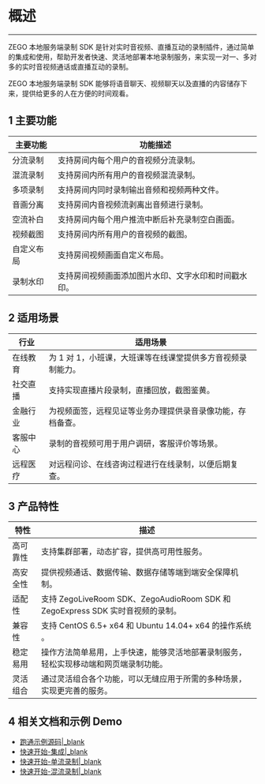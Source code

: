# 概述
- - - 
ZEGO 本地服务端录制 SDK 是针对实时音视频、直播互动的录制插件，通过简单的集成和使用，帮助开发者快速、灵活地部署本地录制服务，来实现一对一、多对多的实时音视频通话或直播互动的录制。

ZEGO 本地服务端录制 SDK 能够将语音聊天、视频聊天以及直播的内容储存下来，提供给更多的人在方便的时间观看。

## 1 主要功能

| 主要功能 | 功能描述 | 
|--------|---------|
| 分流录制 | 支持房间内每个用户的音视频分流录制。 | 
| 混流录制 | 支持房间内所有用户的音视频混流录制。 |
| 多项录制 | 支持房间内同时录制输出音频和视频两种文件。 |
| 音画分离 | 支持房间内音视频流剥离出音频进行录制。 |
| 空流补白 | 支持房间内每个用户推流中断后补充录制空白画面。 |
| 视频截图 | 支持房间内所有用户的音视频的截图。 |
| 自定义布局 | 支持房间视频画面自定义布局。 |
| 录制水印 | 支持房间视频画面添加图片水印、文字水印和时间戳水印。 |

## 2 适用场景

| 行业 | 适用场景 | 
|------|--------|
| 在线教育 | 为 1 对 1，小班课，大班课等在线课堂提供多方音视频录制能力。 |
| 社交直播 | 支持实现直播片段录制，直播回放，截图鉴黄。 |
| 金融行业 | 为视频面签，远程见证等业务办理提供录音录像功能，存档备查。 |
| 客服中心 | 录制的音视频可用于用户调研，客服评价等场景。 |
| 远程医疗 | 对远程问诊、在线咨询过程进行在线录制，以便后期复查。 |

## 3 产品特性

| 特性 | 描述 |
|------|-----|
| 高可靠性 | 支持集群部署，动态扩容，提供高可用性服务。 |
| 高安全性 | 提供视频通话、数据传输、数据存储等端到端安全保障机制。 |
| 适配性 | 支持 ZegoLiveRoom SDK、ZegoAudioRoom SDK 和 ZegoExpress SDK 实时音视频的录制。 |
| 兼容性 | 支持 CentOS 6.5+ x64 和 Ubuntu 14.04+ x64 的操作系统 。|
| 稳定易用 | 操作方法简单易用，上手快速，能够灵活地部署录制服务，轻松实现移动端和网页端录制功能。 |
| 灵活组合 | 通过灵活组合各个功能，可以无缝应用于所需的多种场景，实现更完善的服务。 |

## 4 相关文档和示例 Demo

- [跑通示例源码\|_blank](!DownloadDemo/DownloadDemo)
- [快速开始-集成\|_blank](!QuickStarts/Integration)
- [快速开始-单流录制\|_blank](!QuickStarts/SingleStreamRecording)
- [快速开始-混流录制\|_blank](!QuickStarts/MixStreamRecording)
